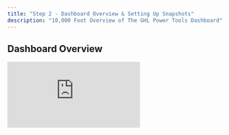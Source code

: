 ```yaml
---
title: "Step 2 - Dashboard Overview & Setting Up Snapshots"
description: "10,000 Foot Overview of The GHL Power Tools Dashboard"
---
```


## Dashboard Overview

<iframe className="w-full aspect-video rounded-xl" src="https://www.youtube.com/embed/xtbMunGBIFc?si=LVFYpRZNzJtTV36J" title="YouTube video player" frameBorder="0" allow="accelerometer; autoplay; clipboard-write; encrypted-media; gyroscope; picture-in-picture" allowFullScreen />

## Downloading Snapshots & Setting Up Master Sub Accounts

Creating a Master Sub account for a snapshot that you import is an important step in making it easier to update your client sub accounts. 

\_\*\*\* A snapshot is essentially a backup of a sub account. Our snapshots are backups of the sub accounts we've created in our High Level. This allows us to share those backups with you. \_

The reason you want to create a master snapshot is because you can easily push out updates from internal sub accounts that you create instead trying to update from an imported snapshot...which can be very time consuming. 

This may not make a whole lot of sense right now, but I walk you through it in the video below and I think it will answer any questions. 

<iframe className="w-full aspect-video rounded-xl" src="https://www.youtube.com/embed/qAPfUuAVcg0?si=zc0E35moDljlWghF" title="YouTube video player" frameBorder="0" allow="accelerometer; autoplay; clipboard-write; encrypted-media; gyroscope; picture-in-picture" allowFullScreen />